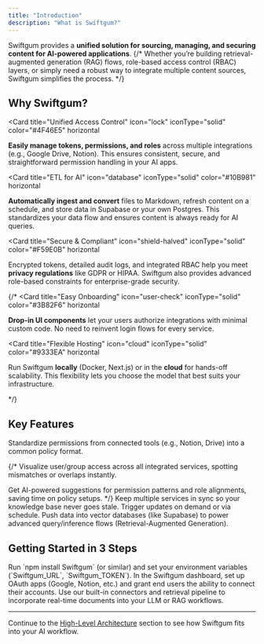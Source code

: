```yaml
---
title: "Introduction"
description: "What is Swiftgum?"
---
```



Swiftgum provides a **unified solution for sourcing, managing, and securing content for AI-powered applications**.
{/* Whether you’re building retrieval-augmented generation (RAG) flows, role-based access control (RBAC) layers, or simply need a robust way to integrate multiple content sources, Swiftgum simplifies the process. */}



## Why Swiftgum?

<Card 
  title="Unified Access Control" 
  icon="lock" 
  iconType="solid" 
  color="#4F46E5" 
  horizontal
>
  <p><strong>Easily manage tokens, permissions, and roles</strong> across multiple integrations (e.g., Google Drive, Notion). This ensures consistent, secure, and straightforward permission handling in your AI apps.</p>
</Card>

<Card 
  title="ETL for AI" 
  icon="database" 
  iconType="solid" 
  color="#10B981" 
  horizontal
>
  <p><strong>Automatically ingest and convert</strong> files to Markdown, refresh content on a schedule, and store data in Supabase or your own Postgres. This standardizes your data flow and ensures content is always ready for AI queries.</p>
</Card>

<Card 
  title="Secure & Compliant" 
  icon="shield-halved" 
  iconType="solid" 
  color="#F59E0B" 
  horizontal
>
  <p>Encrypted tokens, detailed audit logs, and integrated RBAC help you meet <strong>privacy regulations</strong> like GDPR or HIPAA. Swiftgum also provides advanced role-based constraints for enterprise-grade security.</p>
</Card>

{/* <Card 
  title="Easy Onboarding" 
  icon="user-check" 
  iconType="solid" 
  color="#3B82F6" 
  horizontal
>
  <p><strong>Drop-in UI components</strong> let your users authorize integrations with minimal custom code. No need to reinvent login flows for every service.</p>
</Card>

<Card 
  title="Flexible Hosting" 
  icon="cloud" 
  iconType="solid" 
  color="#9333EA" 
  horizontal
>
  <p>Run Swiftgum <strong>locally</strong> (Docker, Next.js) or in the <strong>cloud</strong> for hands-off scalability. This flexibility lets you choose the model that best suits your infrastructure.</p>
</Card> */}


## Key Features

<CardGroup cols={2}>
  <Card title="Automated Policy Extraction" icon="shield-keyhole">
    Standardize permissions from connected tools (e.g., Notion, Drive) into a common policy format.
  </Card>

  {/* <Card title="📊 Permissions Dashboard" icon="chart-line">
    Visualize user/group access across all integrated services, spotting mismatches or overlaps instantly.
  </Card>

  <Card title="🤖 Policy Inference & Recommendations" icon="lightbulb-on">
    Get AI-powered suggestions for permission patterns and role alignments, saving time on policy setups.
  </Card> */}

  <Card title="Real-Time Sync" icon="arrows-rotate">
    Keep multiple services in sync so your knowledge base never goes stale. Trigger updates on demand or via schedule.
  </Card>

  <Card title="Embeddings & RAG" icon="brain">
    Push data into vector databases (like Supabase) to power advanced query/inference flows (Retrieval-Augmented Generation).
  </Card>
</CardGroup>

## Getting Started in 3 Steps

<Steps>
  <Step title="Install & Configure">
    Run `npm install Swiftgum` (or similar) and set your environment variables (`Swiftgum_URL`, `Swiftgum_TOKEN`).
  </Step>

  <Step title="Manage Integrations">
    In the Swiftgum dashboard, set up OAuth apps (Google, Notion, etc.) and grant end users the ability to connect their accounts.
  </Step>

  <Step title="Leverage in AI Flows">
    Use our built-in connectors and retrieval pipeline to incorporate real-time documents into your LLM or RAG workflows.
  </Step>
</Steps>

---

Continue to the [High-Level Architecture](architecture/high-level-architecture) section to see how Swiftgum fits into your AI workflow.

